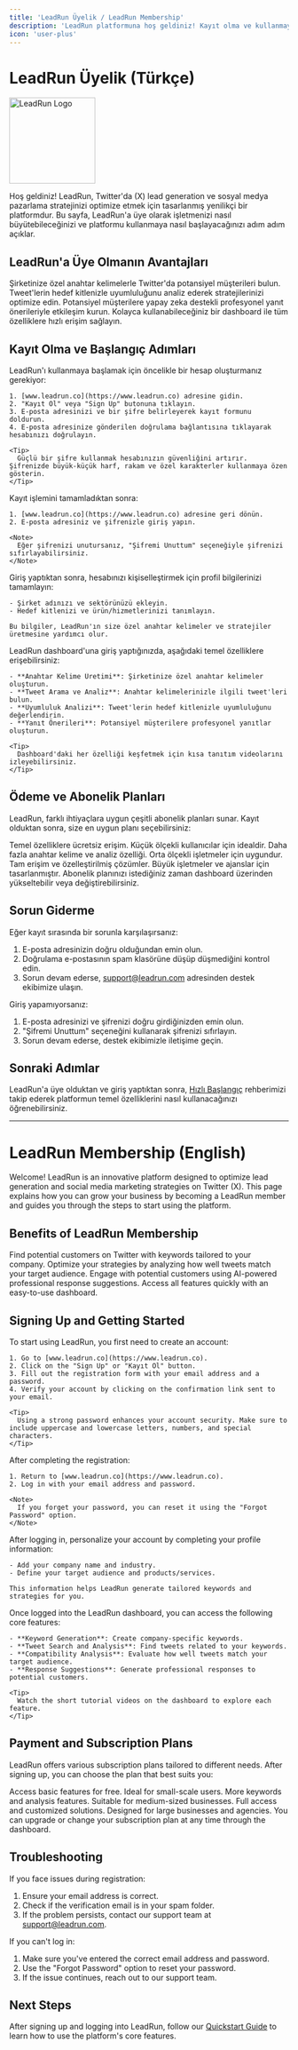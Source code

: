```yaml
---
title: 'LeadRun Üyelik / LeadRun Membership'
description: 'LeadRun platformuna hoş geldiniz! Kayıt olma ve kullanmaya başlama rehberi / Welcome to LeadRun! Guide to signing up and starting to use the platform'
icon: 'user-plus'
---
```


# LeadRun Üyelik (Türkçe)

<img src="http://localhost:3333/logo/logo.svg" alt="LeadRun Logo" style="width: 155px; height: auto;" />

Hoş geldiniz! LeadRun, Twitter'da (X) lead generation ve sosyal medya pazarlama stratejinizi optimize etmek için tasarlanmış yenilikçi bir platformdur. Bu sayfa, LeadRun'a üye olarak işletmenizi nasıl büyütebileceğinizi ve platformu kullanmaya nasıl başlayacağınızı adım adım açıklar.

## LeadRun'a Üye Olmanın Avantajları

<CardGroup cols={2}>
  <Card title="Yapay Zeka Destekli Lead Generation" icon="robot" color="#4F46E5">
    Şirketinize özel anahtar kelimelerle Twitter'da potansiyel müşterileri bulun.
  </Card>
  <Card title="Hedef Odaklı Analiz" icon="chart-line" color="#4F46E5">
    Tweet'lerin hedef kitlenizle uyumluluğunu analiz ederek stratejilerinizi optimize edin.
  </Card>
  <Card title="Hızlı ve Profesyonel Yanıtlar" icon="reply" color="#4F46E5">
    Potansiyel müşterilere yapay zeka destekli profesyonel yanıt önerileriyle etkileşim kurun.
  </Card>
  <Card title="Kullanıcı Dostu Arayüz" icon="desktop" color="#4F46E5">
    Kolayca kullanabileceğiniz bir dashboard ile tüm özelliklere hızlı erişim sağlayın.
  </Card>
</CardGroup>

## Kayıt Olma ve Başlangıç Adımları

<Steps>
  <Step title="LeadRun'a Üye Olma">
    LeadRun'ı kullanmaya başlamak için öncelikle bir hesap oluşturmanız gerekiyor:
    
    1. [www.leadrun.co](https://www.leadrun.co) adresine gidin.
    2. "Kayıt Ol" veya "Sign Up" butonuna tıklayın.
    3. E-posta adresinizi ve bir şifre belirleyerek kayıt formunu doldurun.
    4. E-posta adresinize gönderilen doğrulama bağlantısına tıklayarak hesabınızı doğrulayın.
    
    <Tip>
      Güçlü bir şifre kullanmak hesabınızın güvenliğini artırır. Şifrenizde büyük-küçük harf, rakam ve özel karakterler kullanmaya özen gösterin.
    </Tip>
  </Step>
  
  <Step title="Hesabınıza Giriş Yapma">
    Kayıt işlemini tamamladıktan sonra:
    
    1. [www.leadrun.co](https://www.leadrun.co) adresine geri dönün.
    2. E-posta adresiniz ve şifrenizle giriş yapın.
    
    <Note>
      Eğer şifrenizi unutursanız, "Şifremi Unuttum" seçeneğiyle şifrenizi sıfırlayabilirsiniz.
    </Note>
  </Step>
  
  <Step title="Profilinizi Tamamlama">
    Giriş yaptıktan sonra, hesabınızı kişiselleştirmek için profil bilgilerinizi tamamlayın:
    
    - Şirket adınızı ve sektörünüzü ekleyin.
    - Hedef kitlenizi ve ürün/hizmetlerinizi tanımlayın.
    
    Bu bilgiler, LeadRun'ın size özel anahtar kelimeler ve stratejiler üretmesine yardımcı olur.
  </Step>
  
  <Step title="Platformu Keşfetme">
    LeadRun dashboard'una giriş yaptığınızda, aşağıdaki temel özelliklere erişebilirsiniz:
    
    - **Anahtar Kelime Üretimi**: Şirketinize özel anahtar kelimeler oluşturun.
    - **Tweet Arama ve Analiz**: Anahtar kelimelerinizle ilgili tweet'leri bulun.
    - **Uyumluluk Analizi**: Tweet'lerin hedef kitlenizle uyumluluğunu değerlendirin.
    - **Yanıt Önerileri**: Potansiyel müşterilere profesyonel yanıtlar oluşturun.
    
    <Tip>
      Dashboard'daki her özelliği keşfetmek için kısa tanıtım videolarını izleyebilirsiniz.
    </Tip>
  </Step>
</Steps>

## Ödeme ve Abonelik Planları

LeadRun, farklı ihtiyaçlara uygun çeşitli abonelik planları sunar. Kayıt olduktan sonra, size en uygun planı seçebilirsiniz:

<CardGroup cols={3}>
  <Card title="Ücretsiz Plan" icon="wallet" color="#4F46E5">
    Temel özelliklere ücretsiz erişim. Küçük ölçekli kullanıcılar için idealdir.
  </Card>
  <Card title="Pro Plan" icon="star" color="#4F46E5">
    Daha fazla anahtar kelime ve analiz özelliği. Orta ölçekli işletmeler için uygundur.
  </Card>
  <Card title="Kurumsal Plan" icon="building" color="#4F46E5">
    Tam erişim ve özelleştirilmiş çözümler. Büyük işletmeler ve ajanslar için tasarlanmıştır.
  </Card>
</CardGroup>

<Note>
Abonelik planınızı istediğiniz zaman dashboard üzerinden yükseltebilir veya değiştirebilirsiniz.
</Note>

## Sorun Giderme

<Accordion title="Kayıt Sırasında Sorun Yaşarsam Ne Yapmalıyım?">
  Eğer kayıt sırasında bir sorunla karşılaşırsanız:
  
  1. E-posta adresinizin doğru olduğundan emin olun.
  2. Doğrulama e-postasının spam klasörüne düşüp düşmediğini kontrol edin.
  3. Sorun devam ederse, [support@leadrun.com](mailto:support@leadrun.com) adresinden destek ekibimize ulaşın.
</Accordion>

<Accordion title="Giriş Yapamıyorum, Ne Yapmalıyım?">
  Giriş yapamıyorsanız:
  
  1. E-posta adresinizi ve şifrenizi doğru girdiğinizden emin olun.
  2. "Şifremi Unuttum" seçeneğini kullanarak şifrenizi sıfırlayın.
  3. Sorun devam ederse, destek ekibimizle iletişime geçin.
</Accordion>

## Sonraki Adımlar

LeadRun'a üye olduktan ve giriş yaptıktan sonra, [Hızlı Başlangıç](/getting-started/quickstart) rehberimizi takip ederek platformun temel özelliklerini nasıl kullanacağınızı öğrenebilirsiniz.

---

# LeadRun Membership (English)

Welcome! LeadRun is an innovative platform designed to optimize lead generation and social media marketing strategies on Twitter (X). This page explains how you can grow your business by becoming a LeadRun member and guides you through the steps to start using the platform.

## Benefits of LeadRun Membership

<CardGroup cols={2}>
  <Card title="AI-Powered Lead Generation" icon="robot" color="#4F46E5">
    Find potential customers on Twitter with keywords tailored to your company.
  </Card>
  <Card title="Targeted Analysis" icon="chart-line" color="#4F46E5">
    Optimize your strategies by analyzing how well tweets match your target audience.
  </Card>
  <Card title="Quick and Professional Responses" icon="reply" color="#4F46E5">
    Engage with potential customers using AI-powered professional response suggestions.
  </Card>
  <Card title="User-Friendly Interface" icon="desktop" color="#4F46E5">
    Access all features quickly with an easy-to-use dashboard.
  </Card>
</CardGroup>

## Signing Up and Getting Started

<Steps>
  <Step title="Signing Up for LeadRun">
    To start using LeadRun, you first need to create an account:
    
    1. Go to [www.leadrun.co](https://www.leadrun.co).
    2. Click on the "Sign Up" or "Kayıt Ol" button.
    3. Fill out the registration form with your email address and a password.
    4. Verify your account by clicking on the confirmation link sent to your email.
    
    <Tip>
      Using a strong password enhances your account security. Make sure to include uppercase and lowercase letters, numbers, and special characters.
    </Tip>
  </Step>
  
  <Step title="Logging Into Your Account">
    After completing the registration:
    
    1. Return to [www.leadrun.co](https://www.leadrun.co).
    2. Log in with your email address and password.
    
    <Note>
      If you forget your password, you can reset it using the "Forgot Password" option.
    </Note>
  </Step>
  
  <Step title="Completing Your Profile">
    After logging in, personalize your account by completing your profile information:
    
    - Add your company name and industry.
    - Define your target audience and products/services.
    
    This information helps LeadRun generate tailored keywords and strategies for you.
  </Step>
  
  <Step title="Exploring the Platform">
    Once logged into the LeadRun dashboard, you can access the following core features:
    
    - **Keyword Generation**: Create company-specific keywords.
    - **Tweet Search and Analysis**: Find tweets related to your keywords.
    - **Compatibility Analysis**: Evaluate how well tweets match your target audience.
    - **Response Suggestions**: Generate professional responses to potential customers.
    
    <Tip>
      Watch the short tutorial videos on the dashboard to explore each feature.
    </Tip>
  </Step>
</Steps>

## Payment and Subscription Plans

LeadRun offers various subscription plans tailored to different needs. After signing up, you can choose the plan that best suits you:

<CardGroup cols={3}>
  <Card title="Free Plan" icon="wallet" color="#4F46E5">
    Access basic features for free. Ideal for small-scale users.
  </Card>
  <Card title="Pro Plan" icon="star" color="#4F46E5">
    More keywords and analysis features. Suitable for medium-sized businesses.
  </Card>
  <Card title="Enterprise Plan" icon="building" color="#4F46E5">
    Full access and customized solutions. Designed for large businesses and agencies.
  </Card>
</CardGroup>

<Note>
You can upgrade or change your subscription plan at any time through the dashboard.
</Note>

## Troubleshooting

<Accordion title="What Should I Do If I Encounter Issues During Registration?">
  If you face issues during registration:
  
  1. Ensure your email address is correct.
  2. Check if the verification email is in your spam folder.
  3. If the problem persists, contact our support team at [support@leadrun.com](mailto:support@leadrun.com).
</Accordion>

<Accordion title="I Can't Log In, What Should I Do?">
  If you can't log in:
  
  1. Make sure you've entered the correct email address and password.
  2. Use the "Forgot Password" option to reset your password.
  3. If the issue continues, reach out to our support team.
</Accordion>

## Next Steps

After signing up and logging into LeadRun, follow our [Quickstart Guide](/getting-started/quickstart) to learn how to use the platform's core features.
